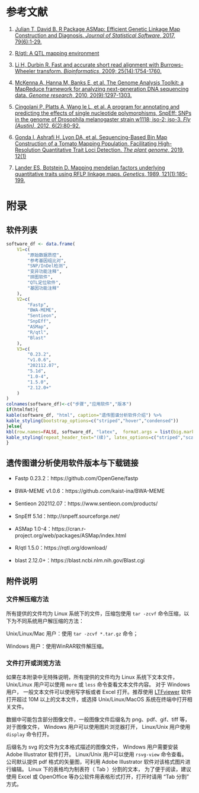 \newpage

# 参考文献

1. [Julian T, David B. R Package ASMap: Efficient Genetic Linkage Map Construction and Diagnosis. *Journal of Statistical Software*, 2017, 79(6):1-29.](https://arxiv.org/abs/1705.06916v1)

2. [R/qtl: A QTL mapping environment](https://rqtl.org/)

3. [Li H, Durbin R. Fast and accurate short read alignment with Burrows-Wheeler transform. *Bioinformatics*, 2009; 25(14):1754-1760.](https://pubmed.ncbi.nlm.nih.gov/19451168/)

4. [McKenna A, Hanna M, Banks E, et al. The Genome Analysis Toolkit: a MapReduce framework for analyzing next-generation DNA sequencing data. *Genome research*, 2010, 20(9):1297-1303.](https://pubmed.ncbi.nlm.nih.gov/20644199/)

5. [Cingolani P, Platts A, Wang le L, et al. A program for annotating and predicting the effects of single nucleotide polymorphisms, SnpEff: SNPs in the genome of Drosophila melanogaster strain w1118; iso-2; iso-3. *Fly (Austin)*, 2012, 6(2):80-92.](https://pubmed.ncbi.nlm.nih.gov/22728672/)

6. [Gonda I, Ashrafi H, Lyon DA, et al. Sequencing-Based Bin Map Construction of a Tomato Mapping Population, Facilitating High-Resolution Quantitative Trait Loci Detection. *The plant genome*, 2019, 12(1)](https://pubmed.ncbi.nlm.nih.gov/30951101/)

7. [Lander ES, Botstein D. Mapping mendelian factors underlying quantitative traits using RFLP linkage maps. *Genetics*, 1989, 121(1):185-199.](https://pubmed.ncbi.nlm.nih.gov/2563713/)

\newpage

# 附录

## 软件列表

```r
software_df <- data.frame(
    V1=c(
        "原始数据质控",
        "参考基因组比对",
        "SNP/InDel检测",
        "变异功能注释",
        "排图软件",
        "QTL定位软件",
        "基因功能注释"
    ),
    V2=c(
        "Fastp",
        "BWA-MEME",
        "Sentieon",
        "SnpEff",
        "ASMap",
        "R/qtl",
        "Blast"
    ),
    V3=c(
        "0.23.2",
        "v1.0.6",
        "202112.07",
        "5.1d",
        "1.0-4",
        "1.5.0",
        "2.12.0+"
    )
)
colnames(software_df)<-c("步骤","应用软件","版本")
if(htmlfmt){
kable(software_df, "html", caption="遗传图谱分析软件介绍") %>%
kable_styling(bootstrap_options=c("striped","hover","condensed"))
}else{
kbl(row.names=FALSE, software_df, "latex",  format.args = list(big.mark = ",",scientific = FALSE), caption="遗传图谱分析软件介绍", booktabs = TRUE, longtable = TRUE, linesep=' ') %>%
kable_styling(repeat_header_text="(续)", latex_options=c("striped","scale_down","repeat_header")) %>% table_bline()
}
```

## 遗传图谱分析使用软件版本与下载链接

- Fastp 0.23.2：https://github.com/OpenGene/fastp

- BWA-MEME v1.0.6：https://github.com/kaist-ina/BWA-MEME

- Sentieon 202112.07：https://www.sentieon.com/products/

- SnpEff 5.1d：http://snpeff.sourceforge.net/

- ASMap 1.0-4：https://cran.r-project.org/web/packages/ASMap/index.html

- R/qtl 1.5.0：https://rqtl.org/download/

- blast 2.12.0+：https://blast.ncbi.nlm.nih.gov/Blast.cgi

## 附件说明

### 文件解压缩方法

所有提供的文件均为 Linux 系统下的文件，压缩包使用 `tar -zcvf` 命令压缩，以下为不同系统用户解压缩的方法：

Unix/Linux/Mac 用户：使用 `tar -zcvf *.tar.gz` 命令；

Windows 用户：使用WinRAR软件解压缩。

### 文件打开或浏览方法

如果在本附录中无特殊说明，所有提供的文件均为 Linux 系统下文本文件， Unix/Linux 用户可以使用 `more` 或 `less` 命令查看文本文件内容。
对于 Windows 用户， 一般文本文件可以使用写字板或者 Excel 打开。推荐使用 [LTFviewer](https://pan.baidu.com/s/1SN_YLyVSOhIJGsLgA27-Wg?pwd=0ek1) 软件打开超过 10M 以上的文本文件，或选择 Unix/Linux/MacOS 系统在终端中打开相关文件。

数据中可能包含部分图像文件，一般图像文件后缀名为 png、pdf、gif、tiff 等，对于图像文件， Windows 用户可以使用图片浏览器打开， Linux/Unix 用户使用 `display` 命令打开。

后缀名为 svg 的文件为文本格式描述的图像文件， Windows 用户需要安装 Adobe Illustrator 软件打开。 Linux/Unix 用户可以使用 `rsvg-view` 命令查看。
公司默认提供 pdf 格式的矢量图，可利用 Adobe Illustrator 软件对该格式图片进行编辑。 Linux 下的表格均为制表符（ Tab ）分割的文本，
为了便于阅读，建议使用 Excel 或 OpenOffice 等办公软件用表格形式打开，打开时请用 “Tab 分割” 方式。

